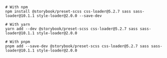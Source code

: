 ```shell
# With npm
npm install @storybook/preset-scss css-loader@5.2.7 sass sass-loader@10.1.1 style-loader@2.0.0 --save-dev

# With yarn
yarn add --dev @storybook/preset-scss css-loader@5.2.7 sass sass-loader@10.1.1 style-loader@2.0.0

# With pnpm
pnpm add --save-dev @storybook/preset-scss css-loader@5.2.7 sass sass-loader@10.1.1 style-loader@2.0.0
```
